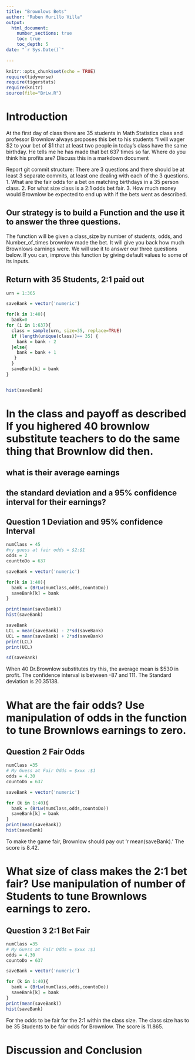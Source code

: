 ```yaml
---
title: "Brownlows Bets"
author: "Ruben Murillo Villa"
output: 
  html_document:
    number_sections: true
    toc: true
    toc_depth: 5
date: "`r Sys.Date()`"    
    
---
```

```r
knitr::opts_chunk$set(echo = TRUE)
require(tidyverse)
require(tigerstats)
require(knitr)
source(file="BrLw.R")
```


<!-- We recommend you use git branches -- create a separate branch for each major section i.e. Introduction, Methods, Results, Inferential Results, and Discussion and Conclusions - leave the YAML block untouched until the final merge where you put in your own name !-->

# Introduction

<!--In this section you explain what you are trying to show.  Where did the data come from?  What is the research or other question you are trying to answer?!-->

 At the first day of class there are 35 students in Math Statistics class and professor Brownlow always proposes this bet to his students "I will wager $2 to your bet of $1 that at least two people in today's class have  the same birthday.  He tells me he has made that bet 637 times so far. Where do you think his profits are? Discuss this in a markdown document
 
Report git commit structure:
There are 3 questions and there should be at least 3 separate commits, at least one dealing with each of the 3 questions.
1. What are the fair odds for a bet on matching birthdays in a 35 person class.
2. For what size class is a 2:1 odds bet fair.
3. How much money would Brownlow be expected to end up with if the bets went as described.

## Our strategy is to build a Function and the use it to answer the three questions. 

The function will be given a class_size by number of students, odds, and Number_of_times brownlow made the bet.  It will give you back how much Brownlows earnings were. We will use it to answer our three questions below. If you can, improve this function by giving default values to some of its inputs. 

## Return with 35 Students, 2:1 paid out

```r
urn = 1:365

saveBank = vector('numeric')

for(k in 1:40){
  bank=0
for (i in 1:637){
  class = sample(urn, size=35, replace=TRUE)
  if (length(unique(class))== 35) {
    bank = bank - 2
  }else{
    bank = bank + 1
   }
  }
  saveBank[k] = bank
}


hist(saveBank)
```

# In the class and payoff as described  If you highered 40 brownlow substitute teachers to do the same thing that Brownlow did then.
## what is their average earnings
## the standard deviation and a 95% confidence interval for their earnings?

## Question 1 Deviation and 95% confidence Interval
```r
numClass = 45
#ny guess at fair odds = $2:$1
odds = 2
counttoDo = 637

saveBank = vector('numeric')

for(k in 1:40){
  bank = (BrLw(numClass,odds,countoDo))
  saveBank[k] = bank
}

print(mean(saveBank))
hist(saveBank)
```

```r
saveBank
LCL = mean(saveBank) - 2*sd(saveBank)
UCL = mean(saveBank) + 2*sd(saveBank)
print(LCL)
print(UCL)
```
```r
sd(saveBank)
```


When 40 Dr.Brownlow substitutes try this, the average mean is $530 in profit. The confidence interval is between -87 and 111. The Standard deviation is 20.35138.

  
<!--Explain and display your method of coming up with a 95% confidence interval of  professor Brownlows winnings (or losings)-->


# What are the fair odds? Use manipulation of odds in the function to tune Brownlows earnings to zero. 

## Question 2 Fair Odds

```r
numClass =35
# My Guess at Fair Odds = $xxx :$1
odds = 4.30
countoDo = 637

saveBank = vector('numeric')

for (k in 1:40){
  bank = (BrLw(numClass,odds,countoDo))
  saveBank[k] = bank
}
print(mean(saveBank))
hist(saveBank)
```

To make the game fair, Brownlow should pay out 'r mean(saveBank).' The score is 8.42.  

<!--Decide on your methods:  In this section explain the approach you will take to attack the issue --- how will you decide on a likely estimate of professor Brownlow's earnings or losses after 637 bets. Also explain how you construct a 95% confidence interval about your estimate of his winnings !-->




# What size of class makes the 2:1 bet fair?  Use manipulation of number of Students to tune Brownlows earnings to zero.

## Question 3 2:1 Bet Fair

```r
numClass =35
# My Guess at Fair Odds = $xxx :$1
odds = 4.30
countoDo = 637

saveBank = vector('numeric')

for (k in 1:40){
  bank = (BrLw(numClass,odds,countoDo))
  saveBank[k] = bank
}
print(mean(saveBank))
hist(saveBank)
```

For the odds to be fair for the 2:1 within the class size. The class size has to be 35 Students to be fair odds for Brownlow. The score is 11.865. 

<!--Explain and display the results of your method of coming up with the estimate of professor Brownlows betting profits!-->








# Discussion and Conclusion

<!--Discussion and conclusion here.  If professor Brownlow is consistantly making or losing money how could he change his payout so that his profits center on zero?  Also discuss what size his class should be in order to have his current scheme balance at zero profit.!-->

